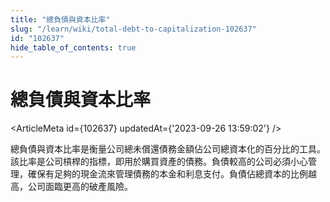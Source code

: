 ```yaml
---
title: "總負債與資本比率"
slug: "/learn/wiki/total-debt-to-capitalization-102637"
id: "102637"
hide_table_of_contents: true
---
```



# 總負債與資本比率

<ArticleMeta id={102637} updatedAt={'2023-09-26 13:59:02'} />
<div className='border-solid border-b border-t-0 my-4 border-[var(--ifm-color-gray-300)]' />

總負債與資本比率是衡量公司總未償還債務金額佔公司總資本化的百分比的工具。該比率是公司槓桿的指標，即用於購買資產的債務。負債較高的公司必須小心管理，確保有足夠的現金流來管理債務的本金和利息支付。負債佔總資本的比例越高，公司面臨更高的破產風險。
